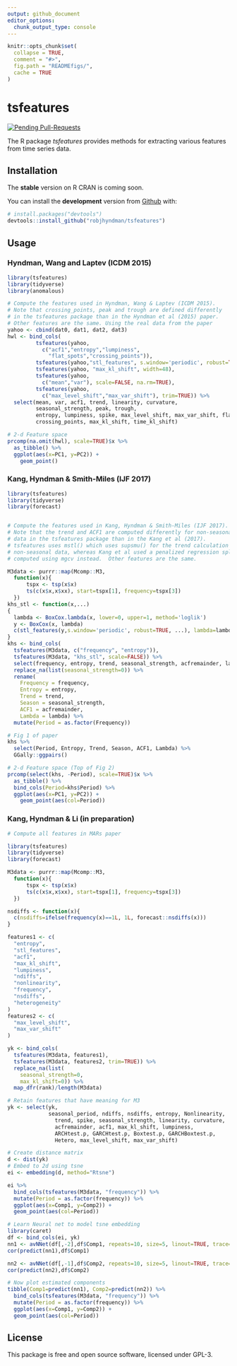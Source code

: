 ```yaml
---
output: github_document
editor_options: 
  chunk_output_type: console
---
```


<!-- README.md is generated from README.Rmd. Please edit that file -->

```r
knitr::opts_chunk$set(
  collapse = TRUE,
  comment = "#>",
  fig.path = "READMEfigs/",
  cache = TRUE
)
```

# tsfeatures

[![Pending Pull-Requests](http://githubbadges.herokuapp.com/robjhyndman/tsfeatures/pulls.svg?style=flat)](https://github.com/robjhyndman/tsfeatures/pulls)

The R package *tsfeatures* provides methods for extracting various features from time series data.

## Installation

The **stable** version on R CRAN is coming soon.

You can install the **development** version from [Github](https://github.com/robjhyndman/tsfeatures) with:

```r
# install.packages("devtools")
devtools::install_github("robjhyndman/tsfeatures")
```

## Usage

### Hyndman, Wang and Laptev (ICDM 2015)

```r
library(tsfeatures)
library(tidyverse)
library(anomalous)

# Compute the features used in Hyndman, Wang & Laptev (ICDM 2015).
# Note that crossing_points, peak and trough are defined differently 
# in the tsfeatures package than in the Hyndman et al (2015) paper. 
# Other features are the same. Using the real data from the paper
yahoo <- cbind(dat0, dat1, dat2, dat3)
hwl <- bind_cols(
         tsfeatures(yahoo,
           c("acf1","entropy","lumpiness",
             "flat_spots","crossing_points")),
         tsfeatures(yahoo,"stl_features", s.window='periodic', robust=TRUE),
         tsfeatures(yahoo, "max_kl_shift", width=48),
         tsfeatures(yahoo,
           c("mean","var"), scale=FALSE, na.rm=TRUE),
         tsfeatures(yahoo,
           c("max_level_shift","max_var_shift"), trim=TRUE)) %>%
  select(mean, var, acf1, trend, linearity, curvature, 
         seasonal_strength, peak, trough,
         entropy, lumpiness, spike, max_level_shift, max_var_shift, flat_spots,
         crossing_points, max_kl_shift, time_kl_shift)
```

```r
# 2-d Feature space
prcomp(na.omit(hwl), scale=TRUE)$x %>% 
  as_tibble() %>%
  ggplot(aes(x=PC1, y=PC2)) +
    geom_point()
```

### Kang, Hyndman & Smith-Miles (IJF 2017)

```r
library(tsfeatures)
library(tidyverse)
library(forecast)


# Compute the features used in Kang, Hyndman & Smith-Miles (IJF 2017).
# Note that the trend and ACF1 are computed differently for non-seasonal
# data in the tsfeatures package than in the Kang et al (2017). 
# tsfeatures uses mstl() which uses supsmu() for the trend calculation with 
# non-seasonal data, whereas Kang et al used a penalized regression spline
# computed using mgcv instead.  Other features are the same.

M3data <- purrr::map(Mcomp::M3, 
  function(x){
      tspx <- tsp(x$x)
      ts(c(x$x,x$xx), start=tspx[1], frequency=tspx[3])
  })
khs_stl <- function(x,...)
{
  lambda <- BoxCox.lambda(x, lower=0, upper=1, method='loglik')
  y <- BoxCox(x, lambda)
  c(stl_features(y,s.window='periodic', robust=TRUE, ...), lambda=lambda)
}
khs <- bind_cols(
  tsfeatures(M3data, c("frequency", "entropy")),
  tsfeatures(M3data, "khs_stl", scale=FALSE)) %>% 
  select(frequency, entropy, trend, seasonal_strength, acfremainder, lambda) %>%
  replace_na(list(seasonal_strength=0)) %>%
  rename(
    Frequency = frequency,
    Entropy = entropy,
    Trend = trend,
    Season = seasonal_strength,
    ACF1 = acfremainder,
    Lambda = lambda) %>%
  mutate(Period = as.factor(Frequency))
```

```r
# Fig 1 of paper
khs %>% 
  select(Period, Entropy, Trend, Season, ACF1, Lambda) %>%
  GGally::ggpairs()

# 2-d Feature space (Top of Fig 2)
prcomp(select(khs, -Period), scale=TRUE)$x %>%
  as_tibble() %>%
  bind_cols(Period=khs$Period) %>%
  ggplot(aes(x=PC1, y=PC2)) +
    geom_point(aes(col=Period))
```

### Kang, Hyndman & Li (in preparation)

```r
# Compute all features in MARs paper

library(tsfeatures)
library(tidyverse)
library(forecast)

M3data <- purrr::map(Mcomp::M3, 
  function(x){
      tspx <- tsp(x$x)
      ts(c(x$x,x$xx), start=tspx[1], frequency=tspx[3])
  })

nsdiffs <- function(x){
  c(nsdiffs=ifelse(frequency(x)==1L, 1L, forecast::nsdiffs(x)))
}

features1 <- c(
  "entropy",
  "stl_features",
  "acf1",
  "max_kl_shift",
  "lumpiness",
  "ndiffs",
  "nonlinearity",
  "frequency",
  "nsdiffs",
  "heterogeneity"
)
features2 <- c(  
  "max_level_shift",
  "max_var_shift"
)

yk <- bind_cols(
  tsfeatures(M3data, features1),
  tsfeatures(M3data, features2, trim=TRUE)) %>%
  replace_na(list(
    seasonal_strength=0,
    max_kl_shift=0)) %>%
  map_dfr(rank)/length(M3data)

# Retain features that have meaning for M3
yk <- select(yk,
             seasonal_period, ndiffs, nsdiffs, entropy, Nonlinearity,
               trend, spike, seasonal_strength, linearity, curvature,
               acfremainder, acf1, max_kl_shift, lumpiness,
               ARCHtest.p, GARCHtest.p, Boxtest.p, GARCHBoxtest.p,
               Hetero, max_level_shift, max_var_shift)
```

```r
# Create distance matrix
d <- dist(yk)
# Embed to 2d using tsne
ei <- embedding(d, method="Rtsne")
```
  
```r
ei %>%
  bind_cols(tsfeatures(M3data, "frequency")) %>%
  mutate(Period = as.factor(frequency)) %>%
  ggplot(aes(x=Comp1, y=Comp2)) +
  geom_point(aes(col=Period))
```

```r
# Learn Neural net to model tsne embedding
library(caret)
df <- bind_cols(ei, yk)
nn1 <- avNNet(df[,-2],df$Comp1, repeats=10, size=5, linout=TRUE, trace=FALSE)
cor(predict(nn1),df$Comp1)

nn2 <- avNNet(df[,-1],df$Comp2, repeats=10, size=5, linout=TRUE, trace=FALSE)
cor(predict(nn2),df$Comp2)

# Now plot estimated components
tibble(Comp1=predict(nn1), Comp2=predict(nn2)) %>%
  bind_cols(tsfeatures(M3data, "frequency")) %>%
  mutate(Period = as.factor(frequency)) %>%
  ggplot(aes(x=Comp1, y=Comp2)) +
  geom_point(aes(col=Period))
```


## License

This package is free and open source software, licensed under GPL-3.
